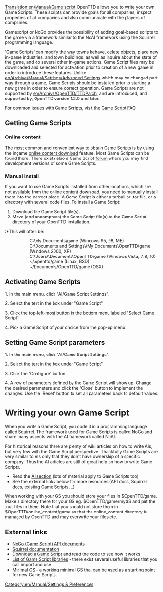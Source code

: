 [[Translation:en/Manual/Game script]]
OpenTTD allows you to write your own Game Scripts. These scripts can provide goals for all companies, inspect properties of all companies and also communicate with the players of companies.

{{en/Feature|1.2}}

{{en/Manual/Navigation}}

Gamescript or NoGo provides the possibility of adding goal-based scripts to the game via a framework similar to the NoAI framework using the Squirrel programming language.

'Game Scripts' can modify the way towns behave, delete objects, place new in-game industries, and town buildings, as well as inquire about the state of the game, and do several other in-game actions.  Game Script files may be downloaded and selected for activation prior to creation of a new game in order to introduce these features. Unlike [[en/Archive/Manual/Settings/Advanced Settings]] which may be changed part way through a game, Game Scripts should be installed prior to starting a new game in order to ensure correct operation. Game Scripts are not supported by [[en/Archive/OpenTTD/TTDPatch]], and are introduced, and supported by, OpenTTD version 1.2.0 and later.

For common issues with Game Scripts, visit the [[en/FAQ Gamescript | Game Script FAQ]]

==Getting Game Scripts==
=== Online content ===
The most common and convenient way to obtain Game Scripts is by using the ingame [[en/Manual/Online content|online content download]] feature. Most Game Scripts can be found there. There exists also a Game Script [http://www.tt-forums.net/viewforum.php?f=65|development forum] where you may find development versions of some Game Scripts.
===Manual install===
If you want to use Game Scripts installed from other locations, which are not available from the online content download, you need to manually install them into the correct place. A Game Script is either a tarball or .tar file, or a directory with several code files. To install a Game Script:
#Download the Game Script file(s).
#Move (and uncompress) the Game Script file(s) to the Game Script directory of your OpenTTD installation.
:*This will often be:
::C:\My Documents\game (Windows 95, 98, ME)
::C:\Documents and Settings\<username>\My Documents\OpenTTD\game (Windows 2000, XP)
::C:\Users\<username>\Documents\OpenTTD\game (Windows Vista, 7, 8, 10)
::~/.openttd/game (Linux, BSD)
::~/Documents/OpenTTD/game (OSX)

==Activating Game Scripts==

1.   In the main menu, click "AI/Game Script Settings".

2.   Select the text in the box under "Game Script"

3.   Click the top-left-most button in the bottom menu labeled "Select Game Script"

4.   Pick a Game Script of your choice from the pop-up menu.

==Setting Game Script parameters==

1.   In the main menu, click "AI/Game Script Settings".

2.   Select the text in the box under "Game Script"

3.   Click the 'Configure' button. 

4.   A row of parameters defined by the Game Script will show up. Change the desired parameters and click the 'Close' button to implement the changes. Use the 'Reset' button to set all parameters back to default values.

= Writing your own Game Script =
When you write a Game Script, you code it in a programming language called Squirrel. The framework used for Game Scripts is called NoGo and share many aspects with the AI framework called NoAI.

For historical reasons there are plenty of wiki articles on how to write AIs, but very few with the Game Script perspective. Thankfully Game Scripts are very similar to AIs only that they don't have ownership of a specific company. Thus the AI articles are still of great help on how to write Game Scripts. 

* Read the [[en/Development/Script/Main Page|AI section]] (lots of material apply to Game Scripts too)
* See the external links below for more resources (API docs, Squirrel docs, existing Game Scripts, ..)

When working with your GS you should store your files in $OpenTTD/game. Make a directory there for your GS eg. $OpenTTD/game/myGS and put the .nut files in there. Note that you should not store them in $OpenTTD/online_content/game as that the online_content directory is managed by OpenTTD and may overwrite your files etc.

== External links ==

* [http://nogo.openttd.org/api/ NoGo (Game Script) API documents]
* [http://www.squirrel-lang.org/doc/squirrel2.html Squirrel documentation]
* [https://bananas.openttd.org/package/game-script Download a Game Script] and read the code to see how it works
* [https://bananas.openttd.org/package/game-script-library List of Game Script libraries] - there exist several useful libraries that you can import and use
* [http://www.tt-forums.net/viewtopic.php?f=65&t=62163 Minimal GS] - a working minimal GS that can be used as a starting point for new Game Scripts.


{{en/Navbox Game Script}}

[[Category:en/Manual/Settings & Preferences]]